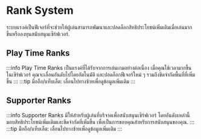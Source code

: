 ﻿---
sidebar_position: 1
---


# Rank System

ระบบแรงค์เป็นฟีเจอร์ที่จะช่วยให้ผู้เล่นสามารถพัฒนาและปลดล็อกสิทธิประโยชน์เพิ่มเติมเมื่อเล่นมากขึ้นหรือลงทุนสนับสนุนเซิร์ฟเวอร์.

## Play Time Ranks

:::info
Play Time Ranks เป็นแรงค์ที่ได้รับจากการเล่นเกมอย่างต่อเนื่อง เมื่อคุณใช้เวลามากขึ้นในเซิร์ฟเวอร์ คุณจะเลื่อนอันดับไปโดยอัตโนมัติ และปลดล็อกฟีเจอร์ใหม่ ๆ รวมถึงขีดจำกัดพื้นที่ที่เพิ่มขึ้น
:::
:::tip
มือถือ/แท็บเล็ต: เลื่อนไปทางซ้ายเพื่อดูข้อมูลเพิ่มเติม
:::
<RankCard />

## Supporter Ranks

:::info
Supporter Ranks มีให้สำหรับผู้เล่นที่บริจาคเพื่อสนับสนุนเซิร์ฟเวอร์ โดยอันดับเหล่านี้มอบสิทธิประโยชน์เพิ่มเติมและขีดจำกัดที่เพิ่มขึ้น เพื่อเป็นการขอบคุณสำหรับการสนับสนุนของคุณ.
:::
:::tip
มือถือ/แท็บเล็ต: เลื่อนไปทางซ้ายเพื่อดูข้อมูลเพิ่มเติม
:::
<SupporterRankCard />
